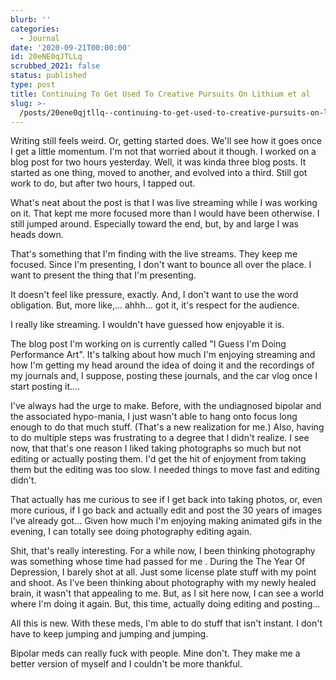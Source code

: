 ```yaml
---
blurb: ''
categories:
  - Journal
date: '2020-09-21T00:00:00'
id: 20eNE0qJTLLq
scrubbed_2021: false
status: published
type: post
title: Continuing To Get Used To Creative Pursuits On Lithium et al
slug: >-
  /posts/20ene0qjtllq--continuing-to-get-used-to-creative-pursuits-on-lithium-et-al
---
```


Writing still feels weird. Or, getting started does. We'll see how it goes once I get a little momentum. I'm not that worried about it though. I worked on a blog post for two hours yesterday. Well, it was kinda three blog posts. It started as one thing, moved to another, and evolved into a third. Still got work to do, but after two hours, I tapped out. 

What's neat about the post is that I was live streaming while I was working on it. That kept me more focused more than I would have been otherwise. I still jumped around. Especially toward the end, but, by and large I was heads down. 

That's something that I'm finding with the live streams. They keep me focused. Since I'm presenting, I don't want to bounce all over the place. I want to present the thing that I'm presenting. 

It doesn't feel like pressure, exactly. And, I don't want to use the word obligation. But, more like,... ahhh... got it, it's respect for the audience. 

I really like streaming. I wouldn't have guessed how enjoyable it is. 

The blog post I'm working on is currently called "I Guess I'm Doing Performance Art". It's talking about how much I'm enjoying streaming and how I'm getting my head around the idea of doing it and the recordings of my journals and, I suppose, posting these journals, and the car vlog once I start posting it....

I've always had the urge to make. Before, with the undiagnosed bipolar and the associated hypo-mania, I just wasn't able to hang onto focus long enough to do that much stuff. (That's a new realization for me.) Also, having to do multiple steps was frustrating to a degree that I didn't realize. I see now, that that's one reason I liked taking photographs so much but not editing or actually posting them. I'd get the hit of enjoyment from taking them but the editing was too slow. I needed things to move fast and editing didn't. 

That actually has me curious to see if I get back into taking photos, or, even more curious, if I go back and actually edit and post the 30 years of images I've already got... Given how much I'm enjoying making animated gifs in the evening, I can totally see doing photography editing again. 

Shit, that's really interesting. For a while now, I been thinking photography was something whose time had passed for me . During the The Year Of Depression, I barely shot at all. Just some license plate stuff with my point and shoot. As I've been thinking about photography with my newly healed brain, it wasn't that appealing to me. But, as I sit here now, I can see a world where I'm doing it again. But, this time, actually doing editing and posting...

All this is new. With these meds, I'm able to do stuff that isn't instant. I don't have to keep jumping and jumping and jumping. 

Bipolar meds can really fuck with people. Mine don't. They make me a better version of myself and I couldn't be more thankful.
